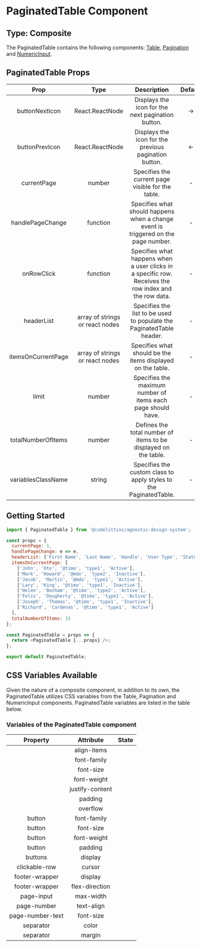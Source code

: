 # PaginatedTable Component

## Type: Composite

The PaginatedTable contains the following components: [Table](https://design-system.codelitt.dev/?path=/docs/components-table--default), [Pagination](https://design-system.codelitt.dev/?path=/docs/components-pagination--default) and [NumericInput](https://design-system.codelitt.dev/?path=/docs/components-numeric-input--default).

## PaginatedTable Props

|        Prop        |              Type               |                                              Description                                              |        Default        | Mandatory |
| :----------------: | :-----------------------------: | :---------------------------------------------------------------------------------------------------: | :-------------------: | :-------: |
|   buttonNextIcon   |         React.ReactNode         |                           Displays the icon for the next pagination button.                           | <span> &rarr; </span> |   false   |
|   buttonPrevIcon   |         React.ReactNode         |                         Displays the icon for the previous pagination button.                         | <span> &larr; </span> |   false   |
|    currentPage     |             number              |                           Specifies the current page visible for the table.                           |           -           |   true    |
|  handlePageChange  |            function             |          Specifies what should happens when a change event is triggered on the page number.           |           -           |   true    |
|     onRowClick     |            function             | Specifies what happens when a user clicks in a specific row. Receives the row index and the row data. |           -           |   false   |
|     headerList     | array of strings or react nodes |                 Specifies the list to be used to populate the PaginatedTable header.                  |           -           |   true    |
| itemsOnCurrentPage | array of strings or react nodes |                      Specifies what should be the items displayed on the table.                       |           -           |   true    |
|       limit        |             number              |                     Specifies the maximum number of items each page should have.                      |           -           |   true    |
| totalNumberOfItems |             number              |                    Defines the total number of items to be displayed on the table.                    |           -           |   true    |
| variablesClassName |             string              |                   Specifies the custom class to apply styles to the PaginatedTable.                   |           -           |   false   |

## Getting Started

```javascript
import { PaginatedTable } from '@codelittinc/agnostic-design-system';

const props = {
  currentPage: 1,
  handlePageChange: e => e,
  headerList: ['First Name', 'Last Name', 'Handle', 'User Type', 'Status'],
  itemsOnCurrentPage: [
    ['John', 'Oto', '@timo', 'type1', 'Active'],
    ['Mark', 'Howard', '@mdo', 'type2', 'Inactive'],
    ['Jacob', 'Martin', '@mdo', 'type1', 'Active'],
    ['Lary', 'King', '@timo', 'type1', 'Inactive'],
    ['Helen', 'Bonham', '@timo', 'type2', 'Active'],
    ['Felix', 'Dougherty', '@timo', 'type1', 'Active'],
    ['Joseph', 'Thomas', '@timo', 'type1', 'Inactive'],
    ['Richard', 'Cardenas', '@timo', 'type1', 'Active']
  ],
  totalNumberOfItems: 15
};

const PaginatedTable = props => {
  return <PaginatedTable {...props} />;
};

export default PaginatedTable;
```

## CSS Variables Available

Given the nature of a composite component, in addition to its own, the PaginatedTable utilizes CSS variables from the Table, Pagination and NumericInput components.
PaginatedTable variables are listed in the table below.

### Variables of the PaginatedTable component

|   Property    |    Attribute    | State |
| :-----------: | :-------------: | :---: |
|                    |   align-items   |       |
|                    |   font-family   |       |
|                    |    font-size    |       |
|                    |   font-weight   |       |
|                    | justify-content |       |
|                    |     padding     |       |
|                    |    overflow     |       |
|      button        |   font-family   |       |
|      button        |    font-size    |       |
|      button        |   font-weight   |       |
|      button        |     padding     |       |
|      buttons       |     display     |       |
|   clickable-row    |     cursor      |       |
|   footer-wrapper   |     display     |       |
|   footer-wrapper   |  flex-direction |       |
|    page-input      |    max-width    |       |
|    page-number     |   text-align    |       |
|  page-number-text  |    font-size    |       |
|     separator      |     color       |       |
|     separator      |     margin      |       |
